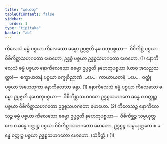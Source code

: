 ```yaml
---
title: "နဟေတု"
tableOfContents: false
sidebar:
  order: 1
type: "tipitaka"
basket: "ab"
---
```



<DynamicBreadcrumb />

<Division number="13">

<Paragraph number="3843">
ကိလေသံ ဓမ္မံ ပစ္စယာ ကိလေသော ဓမ္မော ဥပ္ပဇ္ဇတိ နဟေတုပစ္စယာ—  ဝိစိကိစ္ဆံ ပစ္စယာ ဝိစိကိစ္ဆာသဟဂတော မောဟော, ဥဒ္ဓစ္စံ ပစ္စယာ ဥဒ္ဓစ္စသဟဂတော မောဟော. (1)
</Paragraph>

<Paragraph number="3844">
နောကိလေသံ ဓမ္မံ ပစ္စယာ နောကိလေသော ဓမ္မော ဥပ္ပဇ္ဇတိ နဟေတုပစ္စယာ (ယာဝ အသညသတ္တာ)—  စက္ခာယတနံ ပစ္စယာ စက္ခုဝိညာဏံ …ပေ…  ကာယာယတနံ …ပေ…  ဝတ္ထုံ ပစ္စယာ အဟေတုကာ နောကိလေသာ ခန္ဓာ. (1)
</Paragraph>

<Paragraph number="3845">
နောကိလေသံ ဓမ္မံ ပစ္စယာ ကိလေသော ဓမ္မော ဥပ္ပဇ္ဇတိ နဟေတုပစ္စယာ—  ဝိစိကိစ္ဆာသဟဂတေ ဥဒ္ဓစ္စသဟဂတေ ခန္ဓေ စ ဝတ္ထုဉ္စ ပစ္စယာ ဝိစိကိစ္ဆာသဟဂတော ဥဒ္ဓစ္စသဟဂတော မောဟော. (2)
</Paragraph>

<Paragraph number="3846">
ကိလေသဉ္စ နောကိလေသဉ္စ ဓမ္မံ ပစ္စယာ ကိလေသော ဓမ္မော ဥပ္ပဇ္ဇတိ နဟေတုပစ္စယာ—  ဝိစိကိစ္ဆဉ္စ သမ္ပယုတ္တကေ စ ခန္ဓေ ဝတ္ထုဉ္စ ပစ္စယာ ဝိစိကိစ္ဆာသဟဂတော မောဟော, ဥဒ္ဓစ္စဉ္စ သမ္ပယုတ္တကေ စ ခန္ဓေ ဝတ္ထုဉ္စ ပစ္စယာ ဥဒ္ဓစ္စသဟဂတော မောဟော. (သံခိတ္တံ.) (1)
</Paragraph>
</Division>
